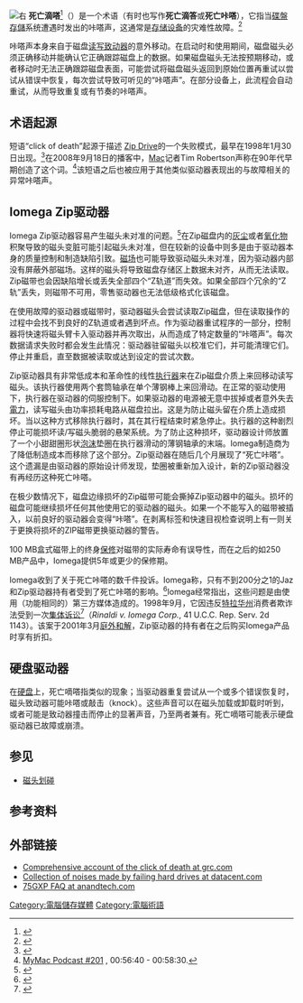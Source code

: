 {{NoteTA
|G1=IT
}}
{{校对翻译}}
[[File:Zip-disc-back.jpg|右]]
'''死亡滴嗒'''<ref>{{cite web|title=IBM 硬盘“死亡滴嗒”原因分析及对策|url=http://tech.sina.com.cn/c/2003-02-09/17644.html|website=新浪科技|accessdate=2017-01-01|date=2003-02-09|archive-date=2017-01-02|archive-url=https://web.archive.org/web/20170102080854/http://tech.sina.com.cn/c/2003-02-09/17644.html|dead-url=no}}</ref>（{{lang-en|'''Click of death'''}}）是一个术语（有时也写作'''死亡滴答'''或'''死亡咔嗒'''），它指当[[碟盤存儲|碟盤存儲]]系统遭遇{{tsl|en|Failure mode|故障模式|故障}}时发出的咔嗒声，这通常是[[存储设备|存储设备]]的灾难性故障。<ref name="pcworld1">{{Cite web|url=http://www.pcworld.com/article/9378/the_click_of_death_ate_my_data.html|title=The Click of Death Ate My Data|accessdate=2011-09-12|author=   Jan 15, 1999 12:00 AM|date=1999-01-15|publisher=PCWorld|archiveurl=https://web.archive.org/web/20110906141825/http://www.pcworld.com/article/9378/the_click_of_death_ate_my_data.html|archivedate=September 6, 2011}}</ref>

咔嗒声本身来自于磁盘[[磁盘读写头|读写致动器]]的意外移动。在启动时和使用期间，磁盘磁头必须正确移动并能确认它正确跟踪磁盘上的数据。如果磁盘磁头无法按预期移动，或者移动时无法正确跟踪磁盘表面，{{tsl|en|Disk controller|磁盘控制器}}可能尝试将磁盘磁头返回到原始位置再重试以尝试从错误中恢复，每次尝试导致可听见的“咔嗒声”。在部分设备上，此流程会自动重试，从而导致重复或有节奏的咔嗒声。

== 术语起源 ==
短语“click of death”起源于描述{{tsl|en|Iomega}} [[Zip_Drive|Zip Drive]]的一个失败模式，最早在1998年1月30日出现。<ref>{{Cite web|url=http://news.cnet.com/Click-of-death-strikes-Iomega/2100-1001_3-207628.html?tag=mncol|title='Click of death' strikes Iomega.|accessdate=2011-09-12|publisher=News.cnet.com}}</ref>在2008年9月18日的播客中，[[Mac系列|Mac]]记者Tim Robertson声称在90年代早期创造了这个词。<ref>[http://www.mymac.com/showarticle.php?id=3388 MyMac Podcast #201] {{Wayback|url=http://www.mymac.com/showarticle.php?id=3388 |date=20090826005517 }}, 00:56:40 - 00:58:30.</ref>该短语之后也被应用于其他类似驱动器表现出的与故障相关的异常咔嗒声。

== Iomega Zip驱动器 ==
Iomega Zip驱动器容易产生磁头未对准的问题。<ref>{{Cite web|url=http://news.cnet.com/Click-of-death-strikes-Iomega/2100-1001_3-207628.html|title="Click of death" strikes Iomega|accessdate=2011-09-12|publisher=CNET News|archive-date=2015-02-18|archive-url=https://web.archive.org/web/20150218031254/http://news.cnet.com/Click-of-death-strikes-Iomega/2100-1001_3-207628.html|dead-url=no}}</ref>在Zip磁盘内的[[灰尘|灰尘]]或者[[氧化物|氧化物]]积聚导致的磁头变脏可能引起磁头未对准，但在较新的设备中则多是由于驱动器本身的质量控制和制造缺陷引致。[[磁场|磁场]]也可能导致驱动磁头未对准，因为驱动器内部没有屏蔽外部磁场。这样的磁头将导致磁盘存储区上数据未对齐，从而无法读取。Zip磁带也会因缺陷增长或丢失全部四个“Z轨道”而失效。如果全部四个冗余的“Z轨”丢失，则磁带不可用，零售驱动器也无法低级格式化该磁盘。

在使用故障的驱动器或磁带时，驱动器磁头会尝试读取Zip磁盘，但在读取操作的过程中会找不到良好的Z轨道或者遇到坏点。作为驱动器重试程序的一部分，控制器将快速将磁头臂卡入驱动器并再次取出，从而造成了特定数量的“咔嗒声”。每次数据请求失败时都会发生此情况：驱动器驻留磁头以校准它们，并可能清理它们。停止并重启，直至数据被读取或达到设定的尝试次数。

Zip驱动器具有非常低成本和革命性的线性[[执行器|执行器]]来在Zip磁盘介质上来回移动读写磁头。该执行器使用两个套筒轴承在单个薄钢棒上来回滑动。在正常的驱动使用下，执行器在驱动器的伺服控制下。如果驱动器的电源被无意中拔掉或者意外失去[[電力|電力]]，读写磁头由功率损耗电路从磁盘拉出。这是为防止磁头留在介质上造成损坏。当以这种方式移除执行器时，其在其行程结束时紧急停止。执行器的这种剧烈停止可能损坏读/写磁头脆弱的悬架系统。为了防止这种损坏，驱动器设计师放置了一个小甜甜圈形状[[泡沫|泡沫]]垫圈在执行器滑动的薄钢轴承的末端。{{Fact|date=November 2007}}Iomega制造商为了降低制造成本而移除了这个部分。Zip驱动器在随后几个月展现了“死亡咔嗒”。这个遗漏是由驱动器的原始设计师发现，垫圈被重新加入设计，新的Zip驱动器没有再经历这种死亡咔嗒。{{Fact|date=November 2007}}

在极少数情况下，磁盘边缘损坏的Zip磁带可能会撕掉Zip驱动器中的磁头。损坏的磁盘可能继续损坏任何其他使用它的驱动器的磁头。如果一个不能写入的磁带被插入，以前良好的驱动器会变得“咔嗒”。在剥离标签和快速目视检查说明上有一则关于更换将损坏的ZIP磁带更换驱动器的警告。

100 MB盒式磁带上的终身[[保修|保修]]对磁带的实际寿命有误导性，而在之后的如250 MB产品中，Iomega提供5年或更少的保修期。

Iomega收到了关于死亡咔嗒的数千件投诉。Iomega称，只有不到200分之1的Jaz和Zip驱动器持有者受到了死亡咔嗒的影响。<ref name="pcworld1">{{Cite web|url=http://www.pcworld.com/article/9378/the_click_of_death_ate_my_data.html|title=The Click of Death Ate My Data|accessdate=2011-09-12|author=   Jan 15, 1999 12:00 AM|date=1999-01-15|publisher=PCWorld|archiveurl=https://web.archive.org/web/20110906141825/http://www.pcworld.com/article/9378/the_click_of_death_ate_my_data.html|archivedate=September 6, 2011}}</ref>Iomega经常指出，这些问题是由使用（功能相同的）第三方媒体造成的。1998年9月，它因违反[[特拉华州|特拉华州]]消费者欺诈法受到一次[[集体诉讼|集体诉讼]]<ref>{{Cite book|url=https://books.google.com/books?id=Oo5MfD6y8hwC&pg=RA1-PA32&lpg=RA1-PA32&dq=rinaldi+v.+iomega&source=bl&ots=bWkBAem-eJ&sig=HAIht81bxDfN99_9L7KvTNYDvOQ&hl=en&ei=ZhxMTvnkNOjRiAKRl5CUAQ&sa=X&oi=book_result&ct=result&resnum=7&ved=0CE8Q6AEwBg#v=onepage&q=rinaldi%20v.%20iomega&f=false|title=Products liability: recreation and ... - Google Books|date=1985-09-14|publisher=Books.google.com|accessdate=2011-09-12|archive-date=2017-01-31|archive-url=https://web.archive.org/web/20170131213707/https://books.google.com/books?id=Oo5MfD6y8hwC&pg=RA1-PA32&lpg=RA1-PA32&dq=rinaldi+v.+iomega&source=bl&ots=bWkBAem-eJ&sig=HAIht81bxDfN99_9L7KvTNYDvOQ&hl=en&ei=ZhxMTvnkNOjRiAKRl5CUAQ&sa=X&oi=book_result&ct=result&resnum=7&ved=0CE8Q6AEwBg#v=onepage&q=rinaldi%20v.%20iomega&f=false|dead-url=no}}</ref>（''Rinaldi v. Iomega Corp.'', 41 U.C.C. Rep. Serv. 2d 1143）。该案于2001年3月[[庭外和解|庭外和解]]，Zip驱动器的持有者在之后购买Iomega产品时享有折扣。

== 硬盘驱动器 ==
{{unreferenced section}}
{{expand section}}
{{Listen|filename=WD bad heads click of death.ogg|title=死亡嘀嗒|description=[[西部数据|西部数据]]硬盘因磁头崩溃产生的死亡嘀嗒|format=[[Ogg|Ogg]]}}
在[[硬盘|硬盘]]上，死亡嘀嗒指类似的现象；当驱动器重复尝试从一个或多个错误恢复时，磁头致动器可能咔嗒或敲击（knock）。这些声音可以在磁头加载或卸载时听到，或者可能是致动器撞击而停止的显著声音，乃至两者兼有。死亡嘀嗒可能表示硬盘驱动器已故障或崩溃。

== 参见 ==
* [[磁头划碰|磁头划碰]]

== 参考资料 ==
{{Reflist|30em}}

== 外部链接 ==
* [http://grc.com/tip/codfaq1.htm Comprehensive account of the click of death at grc.com] {{Wayback|url=http://grc.com/tip/codfaq1.htm |date=20210307195646 }}
* [http://datacent.com/hard_drive_sounds.php Collection of noises made by failing hard drives at datacent.com] {{Wayback|url=http://datacent.com/hard_drive_sounds.php |date=20210325195734 }}
* [http://www.anandtech.com/guides/viewfaq.html?i=71 75GXP FAQ at anandtech.com] {{Wayback|url=http://www.anandtech.com/guides/viewfaq.html?i=71 |date=20070609231004 }}

[[Category:電腦儲存媒體|Category:電腦儲存媒體]]
[[Category:電腦術語|Category:電腦術語]]